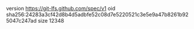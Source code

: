 version https://git-lfs.github.com/spec/v1
oid sha256:24283a3cf42d8b4d5adbfe52c08d7e5220521c3e5e9a47b8261b925047c247ad
size 12348
